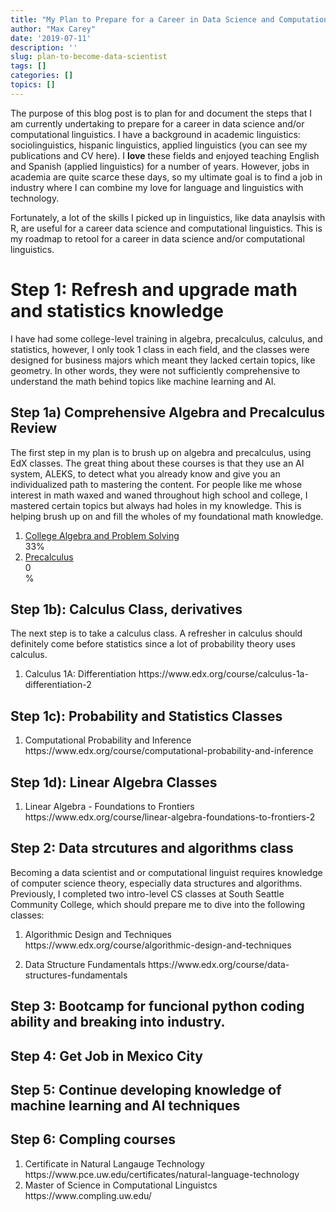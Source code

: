 ```yaml
---
title: "My Plan to Prepare for a Career in Data Science and Computational Linguistics"
author: "Max Carey"
date: '2019-07-11'
description: ''
slug: plan-to-become-data-scientist
tags: []
categories: []
topics: []
---
```


<link rel="stylesheet" href="https://stackpath.bootstrapcdn.com/bootstrap/4.3.1/css/bootstrap.min.css" integrity="sha384-ggOyR0iXCbMQv3Xipma34MD+dH/1fQ784/j6cY/iJTQUOhcWr7x9JvoRxT2MZw1T" crossorigin="anonymous">

The purpose of this blog post is to plan for and document the steps that I am currently undertaking to prepare for a career in data science and/or computational linguistics. I have a background in academic linguistics: sociolinguistics, hispanic linguistics, applied linguistics (you can see my publications and CV here). I **love** these fields and enjoyed teaching English and Spanish (applied linguistics) for a number of years. However, jobs in academia are quite scarce these days, so my ultimate goal is to find a job in industry where I can combine my love for language and linguistics with technology.

Fortunately, a lot of the skills I picked up in linguistics, like data anaylsis with R, are useful for a career data science and computational linguistics. This is my roadmap to retool for a career in data science and/or computational linguistics.

# Step 1: Refresh and upgrade math and statistics knowledge

I have had some college-level training in algebra, precalculus, calculus, and statistics, however, I only took 1 class in each field, and the classes were designed for business majors which meant they lacked certain topics, like geometry. In other words, they were not sufficiently comprehensive to understand the math behind topics like machine learning and AI.


## Step 1a) Comprehensive Algebra and Precalculus Review

The first step in my plan is to brush up on algebra and precalculus, using EdX classes. The great thing about these courses is that they use an AI system, ALEKS, to detect what you already know and give you an individualized path to mastering the content. For people like me whose interest in math waxed and waned throughout high school and college, I mastered certain topics but always had holes in my knowledge. This is helping brush up on and fill the wholes of my foundational math knowledge.

1. <a href="https://www.edx.org/course/college-algebra-problem-solving-asux-mat117x" target=blank> College Algebra and Problem Solving</a>
 <div class="progress">
  <div class="progress-bar progress-bar-striped active" role="progressbar"
  aria-valuenow="40" aria-valuemin="0" aria-valuemax="100" style="width:33%">
    33%
  </div>
</div> 

2. <a href="https://www.edx.org/course/precalculus-asux-mat170x" target=blank>Precalculus</a> 
<div class="progress">
  <div class="progress-bar progress-bar-striped active" role="progressbar"
  aria-valuenow="40" aria-valuemin="0" aria-valuemax="100" style="width:1%">
    0%
  </div>
</div>

## Step 1b): Calculus Class, derivatives

The next step is to take a calculus class. A refresher in calculus should definitely come before statistics since a lot of probability theory uses calculus.

1. Calculus 1A: Differentiation https://www.edx.org/course/calculus-1a-differentiation-2

## Step 1c): Probability and Statistics Classes

1. Computational Probability and Inference
https://www.edx.org/course/computational-probability-and-inference

## Step 1d): Linear Algebra Classes

1. Linear Algebra - Foundations to Frontiers
https://www.edx.org/course/linear-algebra-foundations-to-frontiers-2

## Step 2: Data strcutures and algorithms class
Becoming a data scientist and or computational linguist requires knowledge of computer science theory, especially data structures and algorithms. Previously, I completed two intro-level CS classes at South Seattle Community College, which should prepare me to dive into the following classes:

1. Algorithmic Design and Techniques
https://www.edx.org/course/algorithmic-design-and-techniques

2. Data Structure Fundamentals
https://www.edx.org/course/data-structures-fundamentals

## Step 3: Bootcamp for funcional python coding ability and breaking into industry.


## Step 4: Get Job in Mexico City

## Step 5: Continue developing knowledge of machine learning and AI techniques

## Step 6: Compling courses

1. Certificate in Natural Langauge Technology
https://www.pce.uw.edu/certificates/natural-language-technology
2. Master of Science in Computational Linguistcs
https://www.compling.uw.edu/